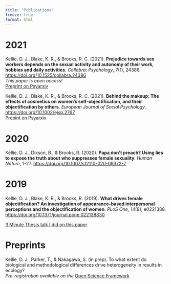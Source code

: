 ```yaml
---
title: "Publications"
freeze: true
format: html
---
```


# 2021

Kellie, D. J., Blake, K. R., & Brooks, R. C. (2021). **Prejudice towards sex workers depends on the sexual activity and autonomy of their work, hobbies and daily activities.** *Collabra: Psychology*, *7*(1), 24386.  [https://doi.org/10.1525/collabra.24386](https://doi.org/10.1525/collabra.24386)  
*This paper is open access!*  
[Preprint on Psyarxiv](https://doi.org/10.31234/osf.io/zu8q5)

Kellie, D. J., Blake, K. R., & Brooks, R. C. (2021). **Behind the makeup: The effects of cosmetics on women's self‐objectification, and their objectification by others**. *European Journal of Social Psychology*. [https://doi.org/10.1002/ejsp.2767](https://doi.org/10.1002/ejsp.2767)  
[Prepint on Psyarxiv](https://psyarxiv.com/6uy7z)

# 2020

Kellie, D. J., Dixson, B., & Brooks, R. (2020). **Papa don’t preach? Using lies to expose the truth about who suppresses female sexuality**. *Human Nature*, 1-27. [https://doi.org/10.1007/s12110-020-09372-7](https://doi.org/10.1007/s12110-020-09372-7)

# 2019

Kellie, D. J., Blake, K. R., & Brooks, R. (2019). **What drives female objectification? An investigation of appearance-based interpersonal perceptions and the objectification of women**. *PLoS One*, *14*(8), e0221388. [https://doi.org/10.1371/journal.pone.022138830](https://doi.org/10.1371/journal.pone.022138830)  
  
[3 Minute Thesis talk I did on this paper](https://www.youtube.com/watch?v=2f6GijzMCSU)

# Preprints

Kellie, D. J., Parker, T., & Nakagawa, S. (in prep). To what extent do biological and methodological differences drive heterogeneity in results in ecology?  
*Pre-registration available on the* [Open Science Framework](https://osf.io/n36sx/?view_only=39ab7cd386ba49b0b723fd09fefe3b5d)

